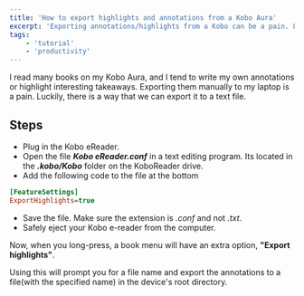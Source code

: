 ```yaml
---
title: 'How to export highlights and annotations from a Kobo Aura'
excerpt: 'Exporting annotations/highlights from a Kobo can be a pain. Luckily, there is a setting which you can use to easily export them to a txt file.'
tags:
    - 'tutorial'
    - 'productivity'
---
```


I read many books on my Kobo Aura, and I tend to write my own annotations or highlight interesting takeaways. Exporting them manually to my laptop is a pain. Luckily, there is a way that we can export it to a text file.

## Steps

-   Plug in the Kobo eReader.
-   Open the file **_Kobo eReader.conf_** in a text editing program. Its located in the **_.kobo/Kobo_** folder on the KoboReader drive.
-   Add the following code to the file at the bottom

```ini
[FeatureSettings]
ExportHighlights=true
```

-   Save the file. Make sure the extension is _.conf_ and not _.txt_.
-   Safely eject your Kobo e-reader from the computer.

Now, when you long-press, a book menu will have an extra option, **"Export highlights"**.

Using this will prompt you for a file name and export the annotations to a file(with the specified name) in the device's root directory.
